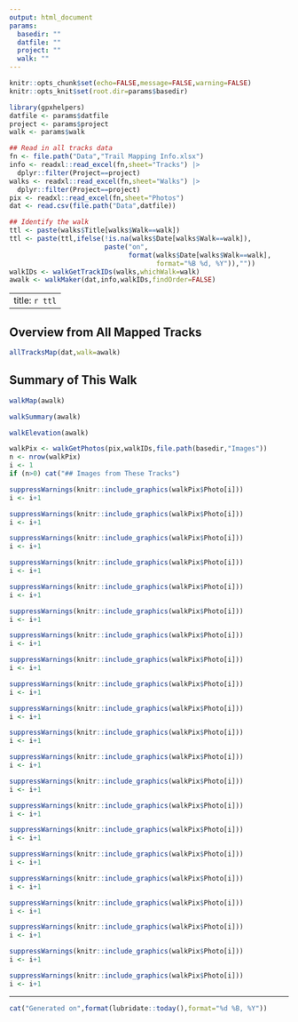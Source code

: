 ```yaml
---
output: html_document
params:
  basedir: ""
  datfile: ""
  project: ""
  walk: ""
---
```


```r
knitr::opts_chunk$set(echo=FALSE,message=FALSE,warning=FALSE)
knitr::opts_knit$set(root.dir=params$basedir)

library(gpxhelpers)
datfile <- params$datfile
project <- params$project
walk <- params$walk
```
```r
## Read in all tracks data
fn <- file.path("Data","Trail Mapping Info.xlsx")
info <- readxl::read_excel(fn,sheet="Tracks") |>
  dplyr::filter(Project==project)
walks <- readxl::read_excel(fn,sheet="Walks") |>
  dplyr::filter(Project==project)
pix <- readxl::read_excel(fn,sheet="Photos")
dat <- read.csv(file.path("Data",datfile))

## Identify the walk
ttl <- paste(walks$Title[walks$Walk==walk])
ttl <- paste(ttl,ifelse(!is.na(walks$Date[walks$Walk==walk]),
                        paste("on",
                              format(walks$Date[walks$Walk==walk],
                                     format="%B %d, %Y")),""))
walkIDs <- walkGetTrackIDs(walks,whichWalk=walk)
awalk <- walkMaker(dat,info,walkIDs,findOrder=FALSE)
```

---
title: `r ttl`
---

## Overview from All Mapped Tracks
```r
allTracksMap(dat,walk=awalk)
```

## Summary of This Walk
```r
walkMap(awalk)
```

```r
walkSummary(awalk)
```

```r
walkElevation(awalk)
```

```r
walkPix <- walkGetPhotos(pix,walkIDs,file.path(basedir,"Images"))
n <- nrow(walkPix)
i <- 1
if (n>0) cat("## Images from These Tracks")
```

```r
suppressWarnings(knitr::include_graphics(walkPix$Photo[i]))
i <- i+1
```

```r
suppressWarnings(knitr::include_graphics(walkPix$Photo[i]))
i <- i+1
```

```r
suppressWarnings(knitr::include_graphics(walkPix$Photo[i]))
i <- i+1
```

```r
suppressWarnings(knitr::include_graphics(walkPix$Photo[i]))
i <- i+1
```

```r
suppressWarnings(knitr::include_graphics(walkPix$Photo[i]))
i <- i+1
```

```r
suppressWarnings(knitr::include_graphics(walkPix$Photo[i]))
i <- i+1
```

```r
suppressWarnings(knitr::include_graphics(walkPix$Photo[i]))
i <- i+1
```

```r
suppressWarnings(knitr::include_graphics(walkPix$Photo[i]))
i <- i+1
```

```r
suppressWarnings(knitr::include_graphics(walkPix$Photo[i]))
i <- i+1
```

```r
suppressWarnings(knitr::include_graphics(walkPix$Photo[i]))
i <- i+1
```

```r
suppressWarnings(knitr::include_graphics(walkPix$Photo[i]))
i <- i+1
```

```r
suppressWarnings(knitr::include_graphics(walkPix$Photo[i]))
i <- i+1
```

```r
suppressWarnings(knitr::include_graphics(walkPix$Photo[i]))
i <- i+1
```

```r
suppressWarnings(knitr::include_graphics(walkPix$Photo[i]))
i <- i+1
```

```r
suppressWarnings(knitr::include_graphics(walkPix$Photo[i]))
i <- i+1
```

```r
suppressWarnings(knitr::include_graphics(walkPix$Photo[i]))
i <- i+1
```

```r
suppressWarnings(knitr::include_graphics(walkPix$Photo[i]))
i <- i+1
```

```r
suppressWarnings(knitr::include_graphics(walkPix$Photo[i]))
i <- i+1
```

```r
suppressWarnings(knitr::include_graphics(walkPix$Photo[i]))
i <- i+1
```

```r
suppressWarnings(knitr::include_graphics(walkPix$Photo[i]))
i <- i+1
```

```r
suppressWarnings(knitr::include_graphics(walkPix$Photo[i]))
i <- i+1
```

----

```r
cat("Generated on",format(lubridate::today(),format="%d %B, %Y"))
```


